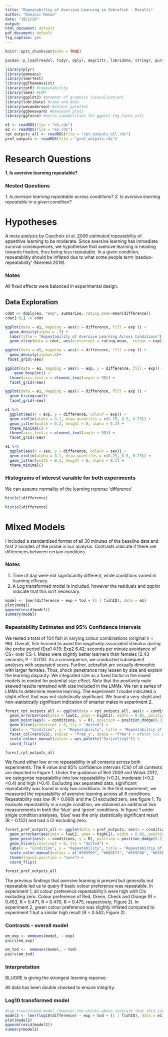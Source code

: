```yaml
---
title: "Repeatabiltiy of Aversive Learning in Zebrafish - Results"
author: "Dominic Mason"
date: "19/2/20"
output: 
html_document: default
pdf_document: default
fig_caption: yes
---
```


<style>
p.caption {
  font-size: 0.8em;
}
</style>

```r
knitr::opts_chunk$set(echo = TRUE)

pacman::p_load(readxl, tidyr, dplyr, magrittr, lubridate, stringr, purrr)

library(plyr)
library(emmeans)
library(lmerTest) 
library(ggThemeAssist)
library(rptR) #repeatability 
library(lme4) #LMM 
library(ggplot2) #grammar of graphics (visualisation)
library(lubridate) #time and date
library(wesanderson) #colour palettes
library(ggbeeswarm) #beeswarm plots
library(ggforce) #extra capabilities for ggplot (eg.facet_col)

e1 <- readRDS(file = "e1.rds")
e2 <- readRDS(file = "e2.rds")
rpt_outputs_all <- readRDS(file = "rpt_outputs_all.rds")
pref_outputs <- readRDS(file = "pref_outputs.rds")
```

# Research Questions 
**1. Is aversive learning repeatable?**

### Nested Questions
 *1. Is aversive learning repeatable across conditions?*
 *2. Is aversive learning repeatable in a given condition?*

# Hypotheses
A meta analysis by Cauchoix et al. 2006 estimated repeatability of appetitive learning to be moderate. Since aversive learning has immediate survival consequences, we hypothesise that aversive learning is heading towards fixation, thus being less repeatable. In a given condition, repeatablitiy should be inflated due to what some people term 'pseduo-repeatability' (Niemela 2019).

### Notes
All fixed effects were balanced in experimental design.

## Data Exploration
```r
cdat <- ddply(e1, "exp", summarise, rating.mean=mean(difference))
cdat[-9,] -> cdat

ggplot(data = e1, mapping = aes(x = difference, fill = exp )) + 
  geom_density(alpha = .3) +
  labs(title = "Repeatability of Aversive Learning Across Conditions") +
  geom_vline(data = cdat, aes(xintercept = rating.mean,  colour = exp), linetype="dashed", size = 1)

ggplot(data = e1, mapping = aes(x = difference, fill = exp )) + 
  geom_density(alpha=.3)+
 facet_grid(~sex)

ggplot(data = e1, mapping = aes(x = exp, y = difference, fill = exp)) + 
    geom_boxplot() +
  theme(axis.text.x = element_text(angle = 90)) +
  facet_grid(~sex)

ggplot(data = e1, mapping = aes(x = difference, fill = exp )) + 
  geom_histogram()+
  facet_grid(~sex)

e1 %>% 
  ggplot(aes(x = exp, y = difference, colour = exp)) +
  geom_violin(alpha = 0.1, draw_quantiles = c(0.25, 0.5, 0.75)) + 
  geom_jitter(width = 0.2, height = 0, alpha = 0.2) +
  theme_minimal() +
  theme(axis.text.x = element_text(angle = 90)) +
  facet_grid(~sex)

e1 %>% 
  ggplot(aes(x = sex, y = difference, colour = sex)) +
  geom_violin(alpha = 0.1, draw_quantiles = c(0.25, 0.5, 0.75)) + 
  geom_jitter(width = 0.2, height = 0, alpha = 0.2) +
  theme_minimal()
```

### Histograms of interest varaible for both experiments

We can assume normality of the learning reponse 'difference'
```r
hist(e1$difference)

hist(e2$difference)
```
# Mixed Models

I included a standardised format of all 30 minutes of the baseline data and first 2 minutes of the probe in our analysis. Contrasts indicate if there are differences between certain conditons. 

### Notes

1. Time of day were not significantly different, while conditions varied in learning efficacy.
2. A Log transformed model is included, however the residuals and qqplot indicate that this isn't necessary.

```r
model <- lmer(difference ~ exp + tod + (1 | fishID), data = e1)
plot(model)
qqnorm(resid(model))
summary(model)
```

### Repeatability Estimates and 95% Confidence Intervals

We tested a total of 104 fish in varying colour combinations (original n = 96). Overall, fish learned to avoid the negatively associated stimulus during the probe period (Exp1 4.19; Exp2 6.42; seconds per minute avoidance of CS+ over CS-). Males were slightly better learners than females (2.43 seconds; P = 0.013). As a consequence, we conducted subsequent analyses with separated sexes. Further, zebrafish are sexually dimorphic with larger females. Thus, shock penetrance may lessen by size and explain the learning disparity. We integrated size as a fixed factor in the mixed models to control for potential size effect. Note that the positively male skewed results remained with size included in the LMMs. We ran a series of LMMs to determine reverse learning. The experiment 1 model indicated a slight effect that was not statistically significant. We found a very slight and non-statistically significant indication of smarter males in experiment 2. 

```r
forest_rpt_outputs_all <- ggplot(data = rpt_outputs_all, aes(x = conditions, y = R, colour = sex)) +
  geom_errorbar(aes(ymin = lowCI, ymax = highCI), width = 0.05, position = position_dodge(0.3)) +
  geom_point(aes(x = conditions, y = R), position = position_dodge(0.3))+
  geom_hline(yintercept = 0, lty = "dotted") +
  labs(x = "Condition", y = "Repeatability", title = "Repeatabiltiy of Aversive Learning in Various Conditions") +
  facet_col(vars(CS), scales = "free_y", space = "free") + #facet_col produces a better forest plot than facet_wrap
  scale_colour_manual(values = wes_palette("Darjeeling1")) +
  coord_flip()

forest_rpt_outputs_all
```

We found either low or no repeatability in all contexts across both experiments. The R value and 95% confidence intervals (CIs) of all contexts are depicted in Figure 1. Under the guidance of Bell 2009 and Wolak 2012, we categorise repeatability into low repeatability (<0.2), moderate (>0.2 <0.4) and high (>0.4). Excluding sex separated data, significant repeatability was found in only two conditions. In the first experiment, we measured the repeatability of aversive learning across all 8 conditions. Repeatability was low (R = 0.068) and the CI excluded zero, see figure 1. To evaluate repeatability in a single condition, we obtained an additional two measurements in both the ‘blue’ and ‘green’ conditions. In figure 1 under single condition analyses, ‘blue’ was the only statistically significant result (R = 0.152) and had a CI excluding zero.

```r
forest_pref_outputs_all <- ggplot(data = pref_outputs, aes(x = conditions, y = R, colour = conditions)) +
  geom_errorbar(aes(ymin = lowCI, ymax = highCI), width = 0.05, position = position_dodge(0.3)) +
  geom_point(aes(x = conditions, y = R), position = position_dodge(0.3))+
  geom_hline(yintercept = 0, lty = "dotted") +
  labs(x = "Condition", y = "Repeatability", title = "Repeatabiltiy of Colour Preference") +
  scale_color_manual(values = c("#999999", "#009E73", "#E69F00", "#D55E00")) +
  theme(legend.position = "none") +
  coord_flip()

forest_pref_outputs_all
```

The previous findings that aversive learning is present but generally not repeatable led us to query if basic colour preference was repeatable. In experiment 1, all colour preference repeatability’s were high with CIs excluding zero. Colour preference of Red, Green, Check and Orange (R = 0.453, R = 0.471, R = 0.470, R = 0.475, respectively; Figure 2). In experiment 2, green colour preference was slightly inflated compared to experiment 1 but a similar high result (R = 0.542; Figure 2).

### Contrasts - overall model
```r
em_exp <- emmeans(model, ~ exp) 
pairs(em_exp)

em_tod <-  emmeans(model, ~ tod)
pairs(em_tod)
```
### Interpretation
BLUGRE is giving the strongest learning reponse. 

All data has been double checked to ensure integrity.

### Log10 transformed model
```r
#Log transformed model (however the checks above indicate that this isn't necessary ?)
model2 <- lmer(log10(difference) ~ exp + tod + (1 | fishID), data = e1)
plot(model2)
qqnorm(resid(model2))
summary(model2)
```

```r

```


